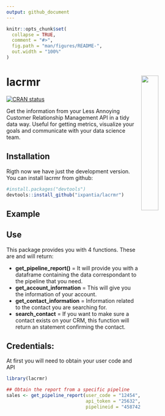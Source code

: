 ```yaml
---
output: github_document
---
```


<!-- README.md is generated from README.Rmd. Please edit that file -->

```r
knitr::opts_chunk$set(
  collapse = TRUE,
  comment = "#>",
  fig.path = "man/figures/README-",
  out.width = "100%"
)
```

# lacrmr <a href="url"><img src="img/lacrmR.png" align="right" width="30%"></a>

<!-- badges: start -->
[![CRAN status](https://www.r-pkg.org/badges/version/lacrmr)](https://cran.r-project.org/package=lacrmr)
<!-- badges: end -->

Get the information from your Less Annoying Customer Relationship Management API in a tidy data way. Useful for getting metrics, visualize your goals and communicate with your data science team.

## Installation

Rigth now we have just the development version. You can install lacrmr from
github:

```r
#install.packages("devtools")
devtools::install_github("ixpantia/lacrmr")
```

## Example

## Use

This package provides you with 4 functions. These are and will return:

- **get_pipeline_report()** = It will provide you with a dataframe containing
the data correspondant to the pipeline that you need.
- **get_account_information** = This will give you the information of your 
account. 
- **get_contact_information** = Information related to the contact you are
searching for.
- **search_contact** = If you want to make sure a contact exists on your
CRM, this function will return an statement confirming the contact.

## Credentials:

At first you will need to obtain your user code and API

```r
library(lacrmr)

## Obtain the report from a specific pipeline
sales <- get_pipeline_report(user_code = "12454", 
                             api_token = "25632",
                             pipelineid = "458742fgg2544")
```

